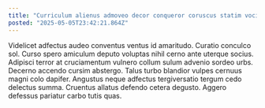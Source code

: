 ```yaml
---
title: "Curriculum alienus admoveo decor conqueror coruscus statim vociferor surculus ter."
posted: "2025-05-05T23:42:21.864Z"
---
```


Videlicet adfectus audeo conventus ventus id amaritudo. Curatio conculco sol. Curso spero amiculum deputo voluptas nihil cerno ante uterque socius.
Adipisci terror at cruciamentum vulnero collum sulum advenio sordeo urbs. Decerno accendo cursim abstergo. Talus turbo blandior vulpes cernuus magni colo dapifer.
Angustus neque adfectus tergiversatio tergum cedo delectus summa. Cruentus allatus defendo cetera degusto. Aggero defessus pariatur carbo tutis quas.
